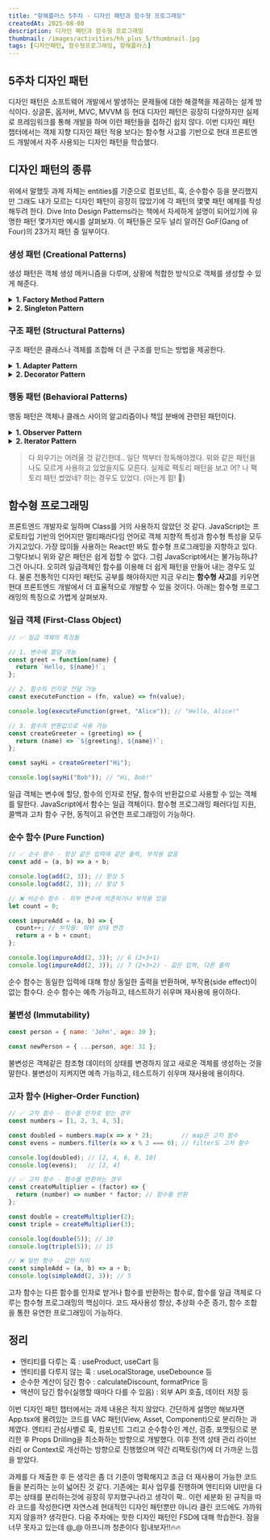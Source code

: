 ```yaml
---
title: "항해플러스 5주차 - 디자인 패턴과 함수형 프로그래밍"
createdAt: 2025-08-08
description: 디자인 패턴과 함수형 프로그래밍
thumbnail: /images/activities/hh_plus_5/thumbnail.jpg
tags: [디자인패턴, 함수형프로그래밍, 항해플러스]
---
```



## 5주차 디자인 패턴

디자인 패턴은 소프트웨어 개발에서 발생하는 문제들에 대한 해결책을 제공하는 설계 방식이다.
싱글톤, 옵저버, MVC, MVVM 등 현대 디자인 패턴은 굉장히 다양하지만 실제로 프레임워크를 통해 개발을 하며 이런 패턴들을 접하긴 쉽지 않다.
이번 디자인 패턴 챕터에서는 객체 지향 디자인 패턴 적용 보다는 함수형 사고를 기반으로 현대 프론트엔드 개발에서 자주 사용되는 디자인 패턴을 학습했다.

## 디자인 패턴의 종류

위에서 말했듯 과제 자체는 entities를 기준으로 컴포넌트, 훅, 순수함수 등을 분리했지만 그래도 내가 모르는 디자인 패턴이 굉장히 많았기에 각 패턴의 몇몇 패턴 예제를 작성해두려 한다. Dive Into Design Patterns라는 책에서 자세하게 설명이 되어있기에 유명한 패턴 몇가지만 예시를 살펴보자. 이 패턴들은 모두 널리 알려진 GoF(Gang of Four)의 23가지 패턴 중 일부이다.

### 생성 패턴 (Creational Patterns)

생성 패턴은 객체 생성 메커니즘을 다루며, 상황에 적합한 방식으로 객체를 생성할 수 있게 해준다.

<details>
<summary><strong>1. Factory Method Pattern</strong></summary>

- 어떤 클래스의 인스턴스를 만들지 미리 알 수 없을 때
- 비슷한 객체들을 조건에 따라 다르게 생성해야 할 때

```javascript
class Button {
  render() {
    throw new Error("render method must be implemented");
  }
}

class WindowsButton extends Button {
  render() {
    return "Windows 스타일 버튼";
  }
}

class MacButton extends Button {
  render() {
    return "Mac 스타일 버튼";
  }
}

class ButtonFactory {
  static createButton(type) {
    switch(type) {
      case 'windows': return new WindowsButton();
      case 'mac': return new MacButton();
      default: throw new Error("Unknown button type");
    }
  }
}

const button = ButtonFactory.createButton('windows');

console.log(button.render());
```

</details>

<details>
<summary><strong>2. Singleton Pattern</strong></summary>

- 클래스의 인스턴스가 오직 하나만 필요할 때
- 전역 상태를 관리해야 할 때

```javascript
class Singleton {
  constructor() {
    if (Singleton.instance) {
      return Singleton.instance;
    }
    
    this.data = "싱글톤 데이터";
    Singleton.instance = this;
  }
  
  getData() {
    return this.data;
  }
}

const singleton1 = new Singleton();
const singleton2 = new Singleton();

console.log(singleton1 === singleton2); // true
```

</details>

### 구조 패턴 (Structural Patterns)

구조 패턴은 클래스나 객체를 조합해 더 큰 구조를 만드는 방법을 제공한다.

<details>
<summary><strong>1. Adapter Pattern</strong></summary>

- 기존 클래스를 수정하지 않고 다른 인터페이스로 사용하고 싶을 때
- 호환되지 않는 인터페이스를 가진 클래스들을 함께 사용해야 할 때

```javascript
class OldPrinter {
  oldPrint(text) {
    return `Old Printer: ${text}`;
  }
}

class PrinterAdapter {
  constructor(oldPrinter) {
    this.oldPrinter = oldPrinter;
  }
  
  print(text) {
    return this.oldPrinter.oldPrint(text);
  }
}

const oldPrinter = new OldPrinter();
const adapter = new PrinterAdapter(oldPrinter);

console.log(adapter.print("Hello World")); // "Old Printer: Hello World"
```

</details>

<details>
<summary><strong>2. Decorator Pattern</strong></summary>

- 객체에 동적으로 새로운 기능을 추가하고 싶을 때
- 상속으로 인한 클래스 폭발을 피하고 싶을 때

```javascript
class Coffee {
  cost() { return 5; }
  description() { return "Simple coffee"; }
}

class CoffeeDecorator {
  constructor(coffee) {
    this.coffee = coffee;
  }
  
  cost() { return this.coffee.cost(); }
  description() { return this.coffee.description(); }
}

class MilkDecorator extends CoffeeDecorator {
  cost() { return this.coffee.cost() + 2; }
  description() { return this.coffee.description() + ", milk"; }
}

let coffee = new Coffee();
coffee = new MilkDecorator(coffee);

console.log(`${coffee.description()}: $${coffee.cost()}`); // "Simple coffee, milk: $7"
```

</details>

### 행동 패턴 (Behavioral Patterns)

행동 패턴은 객체나 클래스 사이의 알고리즘이나 책임 분배에 관련된 패턴이다.

<details>
<summary><strong>1. Observer Pattern</strong></summary>

- 한 객체의 상태 변화에 따라 다른 객체들이 알림을 받아야 할 때
- 발행-구독(Publish-Subscribe) 관계를 구현하고 싶을 때

```javascript
class Subject {
  constructor() {
    this.observers = [];
  }
  
  subscribe(observer) {
    this.observers.push(observer);
  }
  
  unsubscribe(observer) {
    this.observers = this.observers.filter(obs => obs !== observer);
  }
  
  notify(data) {
    this.observers.forEach(observer => observer.update(data));
  }
}

class Observer {
  constructor(name) {
    this.name = name;
  }
  
  update(data) {
    console.log(`${this.name}이 알림을 받음: ${data}`);
  }
}

const subject = new Subject();
const observer1 = new Observer('Observer 1');
const observer2 = new Observer('Observer 2');

subject.subscribe(observer1);
subject.subscribe(observer2);
subject.notify('새로운 데이터가 도착했습니다!');
// Observer 1이 알림을 받음: 새로운 데이터가 도착했습니다!
// Observer 2이 알림을 받음: 새로운 데이터가 도착했습니다!
```

</details>

<details>
<summary><strong>2. Iterator Pattern</strong></summary>

- 컬렉션의 내부 구조를 노출하지 않고 순차적으로 접근하고 싶을 때
- 다양한 타입의 컬렉션을 동일한 방식으로 순회하고 싶을 때

```javascript
class NumberIterator {
  constructor(numbers) {
    this.numbers = numbers;
    this.index = 0;
  }
  
  next() {
    if (this.index < this.numbers.length) {
      return { value: this.numbers[this.index++], done: false };
    }
    return { done: true };
  }
  
  [Symbol.iterator]() {
    return this;
  }
}

const numbers = new NumberIterator([1, 2, 3, 4, 5]);

for (const num of numbers) {
  console.log(num); // 1, 2, 3, 4, 5를 순차적으로 출력
}
```

</details>

> 다 외우기는 어려울 것 같긴한데.. 일단 책부터 정독해야겠다. 위와 같은 패턴을 나도 모르게 사용하고 있었을지도 모른다. 실제로 팩토리 패턴을 보고 어? 나 팩토리 패턴 썼었네? 하는 경우도 있었다. (아는게 힘! 💪)

## 함수형 프로그래밍

프론트엔드 개발자로 일하며 Class를 거의 사용하지 않았던 것 같다. JavaScript는 프로토타입 기반의 언어지만 멀티패러다임 언어로 객체 지향적 특성과 함수형 특성을 모두 가지고있다.
가장 많이들 사용하는 React만 봐도 함수형 프로그래밍을 지향하고 있다. 그렇다보니 위와 같은 패턴은 쉽게 접할 수 없다. 그럼 JavaScript에서는 불가능하냐? 그건 아니다. 오히려 일급객체인 함수를 이용해 더 쉽게 패턴을 만들어 내는 경우도 있다.
물론 전통적인 디자인 패턴도 공부를 해야하지만 지금 우리는 **함수형 사고**를 키우면 현대 프론트엔드 개발에서 더 효율적으로 개발할 수 있을 것이다. 아래는 함수형 프로그래밍의 특징으로 가볍게 살펴보자.

### 일급 객체 (First-Class Object)

```javascript
// ✅ 일급 객체의 특징들

// 1. 변수에 할당 가능
const greet = function(name) {
  return `Hello, ${name}!`;
};

// 2. 함수의 인자로 전달 가능
const executeFunction = (fn, value) => fn(value);

console.log(executeFunction(greet, "Alice")); // "Hello, Alice!"

// 3. 함수의 반환값으로 사용 가능
const createGreeter = (greeting) => {
  return (name) => `${greeting}, ${name}!`;
};

const sayHi = createGreeter("Hi");

console.log(sayHi("Bob")); // "Hi, Bob!"
```

일급 객체는 변수에 할당, 함수의 인자로 전달, 함수의 반환값으로 사용할 수 있는 객체를 말한다. JavaScript에서 함수는 일급 객체이다. 함수형 프로그래밍 패러다임 지원, 콜백과 고차 함수 구현, 동적이고 유연한 프로그래밍이 가능하다.

### 순수 함수 (Pure Function)

```javascript
// ✅ 순수 함수 - 항상 같은 입력에 같은 출력, 부작용 없음
const add = (a, b) => a + b;

console.log(add(2, 3)); // 항상 5
console.log(add(2, 3)); // 항상 5

// ❌ 비순수 함수 - 외부 변수에 의존하거나 부작용 있음
let count = 0;

const impureAdd = (a, b) => {
  count++; // 부작용: 외부 상태 변경
  return a + b + count;
};

console.log(impureAdd(2, 3)); // 6 (2+3+1)
console.log(impureAdd(2, 3)); // 7 (2+3+2) - 같은 입력, 다른 출력
```

순수 함수는 동일한 입력에 대해 항상 동일한 출력을 반환하며, 부작용(side effect)이 없는 함수다. 순수 함수는 예측 가능하고, 테스트하기 쉬우며 재사용에 용이하다.

### 불변성 (Immutability)

```javascript
const person = { name: 'John', age: 30 };

const newPerson = { ...person, age: 31 };
```

불변성은 객체같은 참조형 데이터의 상태를 변경하지 않고 새로운 객체를 생성하는 것을 말한다. 불변성이 지켜지면 예측 가능하고, 테스트하기 쉬우며 재사용에 용이하다.

### 고차 함수 (Higher-Order Function)

```javascript
// ✅ 고차 함수 - 함수를 인자로 받는 경우
const numbers = [1, 2, 3, 4, 5];

const doubled = numbers.map(x => x * 2);        // map은 고차 함수
const evens = numbers.filter(x => x % 2 === 0); // filter도 고차 함수

console.log(doubled); // [2, 4, 6, 8, 10]
console.log(evens);   // [2, 4]

// ✅ 고차 함수 - 함수를 반환하는 경우
const createMultiplier = (factor) => {
  return (number) => number * factor; // 함수를 반환
};

const double = createMultiplier(2);
const triple = createMultiplier(3);

console.log(double(5)); // 10
console.log(triple(5)); // 15

// ❌ 일반 함수 - 값만 처리
const simpleAdd = (a, b) => a + b;
console.log(simpleAdd(2, 3)); // 5

```

고차 함수는 다른 함수를 인자로 받거나 함수를 반환하는 함수로, 함수를 일급 객체로 다루는 함수형 프로그래밍의 핵심이다. 코드 재사용성 향상, 추상화 수준 증가, 함수 조합을 통한 유연한 프로그래밍이 가능하다.

## 정리

- 엔티티를 다루는 훅 : useProduct, useCart 등
- 엔티티를 다루지 않는 훅 : useLocalStorage, useDebounce 등
- 순수한 계산이 담긴 함수 : calculateDiscount, formatPrice 등
- 액션이 담긴 함수(실행할 때마다 다를 수 있음) : 외부 API 호출, 데이터 저장 등

이번 디자인 패턴 챕터에서는 과제 내용은 적지 않았다. 간단하게 설명만 해보자면 App.tsx에 몰려있는 코드를 VAC 패턴(View, Asset, Component)으로 분리하는 과제였다.
엔티티 관심사별로 훅, 컴포넌트 그리고 순수함수인 계산, 검증, 포맷팅으로 분리한 후 Props Drilling을 최소화하는 방향으로 개발했다. 이후 전역 상태 관리 라이브러리 or Context로 개선하는 방향으로 진행했으며 약간 리팩토링(?)에 더 가까운 느낌을 받았다.

과제를 다 제출한 후 든 생각은 좀 더 기준이 명확해지고 조금 더 재사용이 가능한 코드들을 분리하는 눈이 넓어진 것 같다. 기존에는 회사 업무를 진행하며 엔티티와 UI만을 다루는 상태를 분리하는것에 굉장히 무지했구나라고 생각이 팍..
이런 세분화 된 규칙을 따라 코드를 작성한다면 자연스레 현대적인 디자인 패턴뿐만 아니라 클린 코드에도 가까워 지지 않을까? 생각한다.
다음 주차에는 핫한 디자인 패턴인 FSD에 대해 학습한다. 잠을 너무 못자고 있는데 @_@ 아프니까 청춘이다 힘내보자!!🔥🔥